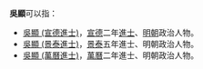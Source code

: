 '''吳顯'''可以指：
* [[吳顯_(宣德進士)|吳顯 (宣德進士)]]，[[宣德|宣德]]二年[[進士|進士]]、[[明朝|明朝]]政治人物。
* [[吳顯_(景泰進士)|吳顯 (景泰進士)]]，[[景泰|景泰]]五年進士、明朝政治人物。
* [[吳顯_(萬曆進士)|吳顯 (萬曆進士)]]，[[萬曆|萬曆]]二年進士、明朝政治人物。
{{disambig}}